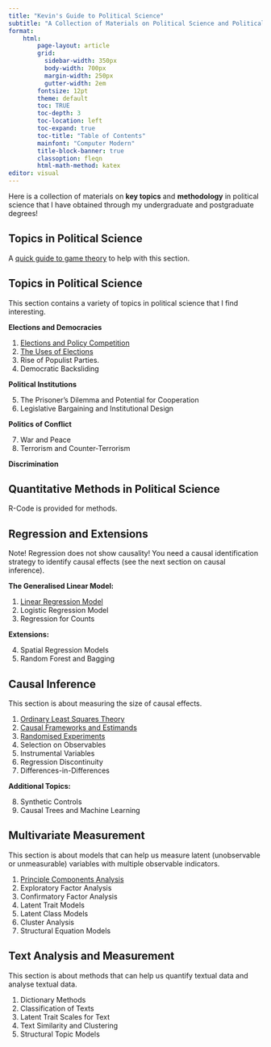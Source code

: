 ```yaml
---
title: "Kevin's Guide to Political Science"
subtitle: "A Collection of Materials on Political Science and Political Economy"
format:
    html:
        page-layout: article
        grid:
          sidebar-width: 350px
          body-width: 700px
          margin-width: 250px
          gutter-width: 2em
        fontsize: 12pt
        theme: default
        toc: TRUE
        toc-depth: 3
        toc-location: left
        toc-expand: true
        toc-title: "Table of Contents"
        mainfont: "Computer Modern"
        title-block-banner: true
        classoption: fleqn
        html-math-method: katex
editor: visual
---
```


Here is a collection of materials on **key topics** and **methodology** in political science that I have obtained through my undergraduate and postgraduate degrees!

## Topics in Political Science

A [quick guide to game theory](https://politicalscience.github.io/guides/games.html) to help with this section.

::: {.callout-tip collapse="true" appearance="simple" icon="false"}
## Topics in Political Science

This section contains a variety of topics in political science that I find interesting.

**Elections and Democracies**

1.  [Elections and Policy Competition](https://politicalscience.github.io/topics/1.html)
2.  [The Uses of Elections](https://politicalscience.github.io/topics/2.html)
3.  Rise of Populist Parties.
4.  Democratic Backsliding

**Political Institutions**

5.  The Prisoner's Dilemma and Potential for Cooperation
6.  Legislative Bargaining and Institutional Design

**Politics of Conflict**

7.  War and Peace
8.  Terrorism and Counter-Terrorism

**Discrimination**
:::

## Quantitative Methods in Political Science

R-Code is provided for methods.

::: {.callout-tip collapse="true" appearance="simple" icon="false"}
## Regression and Extensions

Note! Regression does not show causality! You need a causal identification strategy to identify causal effects (see the next section on causal inference).

**The Generalised Linear Model:**

1.  [Linear Regression Model](https://politicalscience.github.io/regression/1.html)
2.  Logistic Regression Model
3.  Regression for Counts

**Extensions:**

4.  Spatial Regression Models
5.  Random Forest and Bagging
:::

::: {.callout-tip collapse="true" appearance="simple" icon="false"}
## Causal Inference

This section is about measuring the size of causal effects.

1.  [Ordinary Least Squares Theory](https://politicalscience.github.io/causal/1.html)
2.  [Causal Frameworks and Estimands](https://politicalscience.github.io/causal/2.html)
3.  [Randomised Experiments](https://politicalscience.github.io/causal/3.html)
4.  Selection on Observables
5.  Instrumental Variables
6.  Regression Discontinuity
7.  Differences-in-Differences

**Additional Topics:**

8.  Synthetic Controls
9.  Causal Trees and Machine Learning
:::

::: {.callout-tip collapse="true" appearance="simple" icon="false"}
## Multivariate Measurement

This section is about models that can help us measure latent (unobservable or unmeasurable) variables with multiple observable indicators.

1.  [Principle Components Analysis](https://politicalscience.github.io/multivariate/1.html)
2.  Exploratory Factor Analysis
3.  Confirmatory Factor Analysis
4.  Latent Trait Models
5.  Latent Class Models
6.  Cluster Analysis
7.  Structural Equation Models
:::

::: {.callout-tip collapse="true" appearance="simple" icon="false"}
## Text Analysis and Measurement

This section is about methods that can help us quantify textual data and analyse textual data.

1.  Dictionary Methods
2.  Classification of Texts
3.  Latent Trait Scales for Text
4.  Text Similarity and Clustering
5.  Structural Topic Models
:::

<br />
